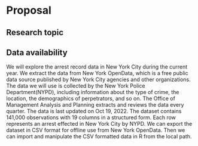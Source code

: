 # Proposal

## Research topic



## Data availability
We will explore the arrest record data in New York City during the current year. We extract the data from New York OpenData, which is a free public data source published by New York City agencies and other organizations. The data we will use is collected by the New York Police Department(NYPD), including information about the type of crime, the location, the demographics of perpetrators, and so on. The Office of Management Analysis and Planning extracts and reviews the data every quarter. The data is last updated on Oct 19, 2022. The dataset contains 141,000 observations with 19 columns in a structured form. Each row represents an arrest effected in New York City by NYPD. We can export the dataset in CSV format for offline use from New York OpenData. Then we can import and manipulate the CSV formatted data in R from the local path.

